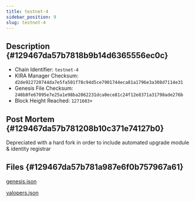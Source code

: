 ```yaml
---
title: testnet-4
sidebar_position: 9
slug: testnet-4
---
```





## Description {#129467da57b7818b9b14d6365556ec0c}

- Chain Identifier: `testnet-4`
- KIRA Manager Checksum: `d2de922720744da7e5fa501f78c94d5ce7901744eca81a1796e3a308d7114e31`
- Genesis File Checksum: `240b0fe67095e7e25a1e98ba2062231dca0ece81c24f12e8371a31798ade276b`
- Block Height Reached: `1271603+`

## Post Mortem {#129467da57b781208b10c371e74127b0}


Depreciated with a hard fork in order to include automated upgrade module & identity registrar


## Files {#129467da57b781a987e6f0b757967a61}


[genesis.json](https://prod-files-secure.s3.us-west-2.amazonaws.com/9b5bfc45-bdb5-4b46-80e6-aabe3cae64d0/caa8a8f6-bf10-4336-8011-a1ef2a706e89/genesis.json?X-Amz-Algorithm=AWS4-HMAC-SHA256&X-Amz-Content-Sha256=UNSIGNED-PAYLOAD&X-Amz-Credential=ASIAZI2LB466TECGR6RW%2F20250317%2Fus-west-2%2Fs3%2Faws4_request&X-Amz-Date=20250317T150132Z&X-Amz-Expires=3600&X-Amz-Security-Token=IQoJb3JpZ2luX2VjEO%2F%2F%2F%2F%2F%2F%2F%2F%2F%2F%2FwEaCXVzLXdlc3QtMiJGMEQCIBMN5vZZgPhSOMj36dw7UMJGkH0kXbM6vJd6XvQ3c0y5AiAAiH4a8GMIoYVcgssEgE%2BMrUuLqJfwBuLfbsMlM8LVbSr%2FAwhIEAAaDDYzNzQyMzE4MzgwNSIM8Q5tVlojfl%2BWAfV3KtwDeX3%2FTMgIl1iLklb34p9I1BnsVojtfwpBG5nYLEDBG902wc7b8TAmb%2FNk8ZJjV4jqOCEKQ9wMBc6ZE83Ke41X%2FZexw%2BHfcpaUYo9mHfjlkUcEAD%2FuGwwcbeP8AnrNHFQHt%2Bgir%2FRtMeVvNx5KKfWN6TNH8f4t5yWHJvaNOpywfiX6pwqn6FWgovGriHPT6SA3vXhVCoC3zRNUboWKpf%2BYsJb6FwF9q9sjpImLviLQAPQx730dIW1YUbNySyZ%2Fnx4gQHDhyucoAhOKbMvQaEUSOwZ0iONQxKPTetg54RxCe3Dz5%2BMokzuXiWLcuT9APGDf1BOncO5JyU48IRxj3idcQSDbK0jy0T5yDk4GuU6m%2B%2B7GNysWQ%2BBmD%2Fqcq4DtUwC%2Fm5YHDDLL5z2i8p0QqMluJnngLMpAlPkVtBTZbORQrYN1%2BLXHJNmdZojF%2F3iNwL68gIUP58Lqqs2aKb0BZmk5ScI34KswTxJpvOExLDKvwy%2BFG9InIJ37pWRGN2lZcky2a9utDnTLMMjIh8VkDzj%2FXG0poKy22tKXQdlbcfRvpYO0bD0DQmxYMWvn1c%2B%2B94k6WBcPCJLchBNVMFKubjpn00loW011vc8Yzm9iO31llzTUCIRqq3bLu15yPMwwr%2BngvgY6pgE29WwmPGaTZM9bYAlHUyqJgrgcdphG%2BSmcKwcoELpQgBDhxQd%2F5tCMBLlQgRfWNa0Hd2lQ%2FjB2DH8n3IQ6x3SlgO36Fr6Ky0DDRTzDAtcIpv4CbvJG50gpQ1wL6OXIGrUlubmsJHOTXtBgZf2PrO9gBKapQj0lVJ9OP2t6AoI1vZkK1vq8e2i1lDMmEwq1H6O01U%2Bnyb3K99bTD810ORL1VpqR9WvJ&X-Amz-Signature=7be149c50f82254281f0698322e4f8b7d81c556fdbc841f6dcc8032f0724c561&X-Amz-SignedHeaders=host&x-id=GetObject)


[valopers.json](https://prod-files-secure.s3.us-west-2.amazonaws.com/9b5bfc45-bdb5-4b46-80e6-aabe3cae64d0/b2513d0b-a36d-4d23-bc4f-b5c663e19fca/valopers.json?X-Amz-Algorithm=AWS4-HMAC-SHA256&X-Amz-Content-Sha256=UNSIGNED-PAYLOAD&X-Amz-Credential=ASIAZI2LB466TECGR6RW%2F20250317%2Fus-west-2%2Fs3%2Faws4_request&X-Amz-Date=20250317T150132Z&X-Amz-Expires=3600&X-Amz-Security-Token=IQoJb3JpZ2luX2VjEO%2F%2F%2F%2F%2F%2F%2F%2F%2F%2F%2FwEaCXVzLXdlc3QtMiJGMEQCIBMN5vZZgPhSOMj36dw7UMJGkH0kXbM6vJd6XvQ3c0y5AiAAiH4a8GMIoYVcgssEgE%2BMrUuLqJfwBuLfbsMlM8LVbSr%2FAwhIEAAaDDYzNzQyMzE4MzgwNSIM8Q5tVlojfl%2BWAfV3KtwDeX3%2FTMgIl1iLklb34p9I1BnsVojtfwpBG5nYLEDBG902wc7b8TAmb%2FNk8ZJjV4jqOCEKQ9wMBc6ZE83Ke41X%2FZexw%2BHfcpaUYo9mHfjlkUcEAD%2FuGwwcbeP8AnrNHFQHt%2Bgir%2FRtMeVvNx5KKfWN6TNH8f4t5yWHJvaNOpywfiX6pwqn6FWgovGriHPT6SA3vXhVCoC3zRNUboWKpf%2BYsJb6FwF9q9sjpImLviLQAPQx730dIW1YUbNySyZ%2Fnx4gQHDhyucoAhOKbMvQaEUSOwZ0iONQxKPTetg54RxCe3Dz5%2BMokzuXiWLcuT9APGDf1BOncO5JyU48IRxj3idcQSDbK0jy0T5yDk4GuU6m%2B%2B7GNysWQ%2BBmD%2Fqcq4DtUwC%2Fm5YHDDLL5z2i8p0QqMluJnngLMpAlPkVtBTZbORQrYN1%2BLXHJNmdZojF%2F3iNwL68gIUP58Lqqs2aKb0BZmk5ScI34KswTxJpvOExLDKvwy%2BFG9InIJ37pWRGN2lZcky2a9utDnTLMMjIh8VkDzj%2FXG0poKy22tKXQdlbcfRvpYO0bD0DQmxYMWvn1c%2B%2B94k6WBcPCJLchBNVMFKubjpn00loW011vc8Yzm9iO31llzTUCIRqq3bLu15yPMwwr%2BngvgY6pgE29WwmPGaTZM9bYAlHUyqJgrgcdphG%2BSmcKwcoELpQgBDhxQd%2F5tCMBLlQgRfWNa0Hd2lQ%2FjB2DH8n3IQ6x3SlgO36Fr6Ky0DDRTzDAtcIpv4CbvJG50gpQ1wL6OXIGrUlubmsJHOTXtBgZf2PrO9gBKapQj0lVJ9OP2t6AoI1vZkK1vq8e2i1lDMmEwq1H6O01U%2Bnyb3K99bTD810ORL1VpqR9WvJ&X-Amz-Signature=921a2b72484407604e6ae2547d45e187604310bda8770b8e9e9f6b6c6542afe4&X-Amz-SignedHeaders=host&x-id=GetObject)

